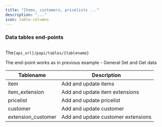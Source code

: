 ```yaml
---
title: "Items, customers, pricelists ..."
description: "..."
icon: table-columns
---
```


### Data tables end-points 

## 
The`{api_url}/papi/tables/{tablename}`

The end-point works as in previous example - General Set and Get data

| Tablename | Description                            |
| -------- | -------------------------------------              |
| item               | Add and update items                     |
| item_extension     | Add and update item extensions                         |
| pricelist             | Add and update pricelist|
| customer            | Add and update customer|
| extension_customer            | Add and update customer extensions|


